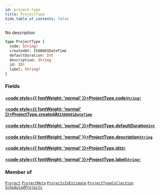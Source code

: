 ```yaml
---
id: project-type
title: ProjectType
hide_table_of_contents: false
---
```








No description

```graphql
type ProjectType {
  code: String!
  createdAt: ISO8601DateTime
  defaultDuration: Int
  description: String
  id: ID!
  label: String!
}
```


### Fields

#### [<code style={{ fontWeight: 'normal' }}>ProjectType.<b>code</b></code>](#)<Bullet />[`String!`](/api/graphql/documentation/scalars/string) <Badge class="secondary" text="non-null"/> <Badge class="secondary" text="scalar"/>
> 
> 

#### [<code style={{ fontWeight: 'normal' }}>ProjectType.<b>createdAt</b></code>](#)<Bullet />[`ISO8601DateTime`](/api/graphql/documentation/scalars/iso8601-date-time) <Badge class="secondary" text="scalar"/>
> 
> 

#### [<code style={{ fontWeight: 'normal' }}>ProjectType.<b>defaultDuration</b></code>](#)<Bullet />[`Int`](/api/graphql/documentation/scalars/int) <Badge class="secondary" text="scalar"/>
> 
> 

#### [<code style={{ fontWeight: 'normal' }}>ProjectType.<b>description</b></code>](#)<Bullet />[`String`](/api/graphql/documentation/scalars/string) <Badge class="secondary" text="scalar"/>
> 
> 

#### [<code style={{ fontWeight: 'normal' }}>ProjectType.<b>id</b></code>](#)<Bullet />[`ID!`](/api/graphql/documentation/scalars/id) <Badge class="secondary" text="non-null"/> <Badge class="secondary" text="scalar"/>
> 
> 

#### [<code style={{ fontWeight: 'normal' }}>ProjectType.<b>label</b></code>](#)<Bullet />[`String!`](/api/graphql/documentation/scalars/string) <Badge class="secondary" text="non-null"/> <Badge class="secondary" text="scalar"/>
> 
> 



### Member of

[`Project`](/api/graphql/documentation/objects/project)  <Badge class="secondary" text="object"/><Bullet />[`ProjectMeta`](/api/graphql/documentation/objects/project-meta)  <Badge class="secondary" text="object"/><Bullet />[`ProjectsInEstimate`](/api/graphql/documentation/objects/projects-in-estimate)  <Badge class="secondary" text="object"/><Bullet />[`ProjectTypeCollection`](/api/graphql/documentation/objects/project-type-collection)  <Badge class="secondary" text="object"/><Bullet />[`ScheduledProjects`](/api/graphql/documentation/objects/scheduled-projects)  <Badge class="secondary" text="object"/>




